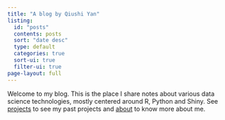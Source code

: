```yaml
---
title: "A blog by Qiushi Yan"
listing:
  id: "posts"
  contents: posts
  sort: "date desc"
  type: default
  categories: true
  sort-ui: true
  filter-ui: true
page-layout: full
---
```


Welcome to my blog. This is the place I share notes about various data science technologies, mostly centered around R, Python and Shiny. See [projects](/projects) to see my past projects and [about](/about) to know more about me.



::: {.posts}

:::